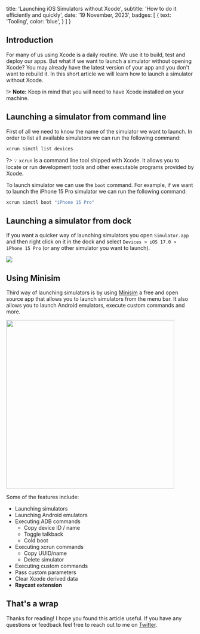 
  title: 'Launching iOS Simulators without Xcode',
  subtitle: 'How to do it efficiently and quickly',
  date: '19 November, 2023',
  badges: [
    {
      text: 'Tooling',
      color: 'blue',
    }
  ]
}

## Introduction

For many of us using Xcode is a daily routine. We use it to build, test and deploy our apps. But what if we want to launch a simulator without opening Xcode? 
You may already have the latest version of your app and you don't want to rebuild it. In this short article we will learn how to launch a simulator without Xcode.

!> **Note:** Keep in mind that you will need to have Xcode installed on your machine.

## Launching a simulator from command line

First of all we need to know the name of the simulator we want to launch. In order to list all available simulators we can run the following command:

```bash
xcrun simctl list devices
```

?> 💡 `xcrun` is a command line tool shipped with Xcode. It allows you to locate or run development tools and other executable programs provided by Xcode.

To launch simulator we can use the `boot` command. For example, if we want to launch the iPhone 15 Pro simulator we can run the following command:

```bash
xcrun simctl boot "iPhone 15 Pro"
```

## Launching a simulator from dock

If you want a quicker way of launching simulators you open `Simulator.app` and then right click on it in the dock and select `Devices > iOS 17.0 > iPhone 15 Pro` (or any other simulator you want to launch).

<img src='https://res.cloudinary.com/dangiiuvf/image/upload/f_auto,q_auto/ukyq8bqea1ysmnqv7b93'  />

## Using Minisim

Third way of launching simulators is by using [Minisim](https://minisim.app) a free and open source app that allows you to launch simulators from the menu bar. 
It also allows you to launch Android emulators, execute custom commands and more.

<img className='center' width="450" src='https://res.cloudinary.com/dangiiuvf/image/upload/f_auto,q_auto/zzydnahxiltb341ubras'/>

Some of the features include:
- Launching simulators
- Launching Android emulators
- Executing ADB commands
  - Copy device ID / name
  - Toggle talkback
  - Cold boot
- Executing xcrun commands
  - Copy UUID/name 
  - Delete simulator
- Executing custom commands
- Pass custom parameters
- Clear Xcode derived data
- **Raycast extension**


## That's a wrap

Thanks for reading! I hope you found this article useful. If you have any questions or feedback feel free to reach out to me on [Twitter](https://twitter.com/o_kwasniewski).

